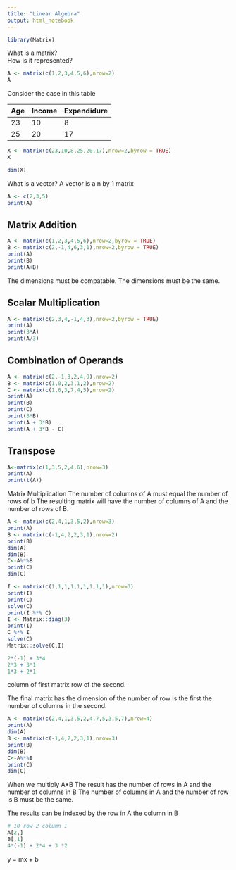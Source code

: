 ```yaml
---
title: "Linear Algebra"
output: html_notebook
---
```

```r
library(Matrix)
```

What is a matrix?  
How is it represented?

```r
A <- matrix(c(1,2,3,4,5,6),nrow=2)
A
```
Consider the case in this table

Age |  Income | Expendidure
----|---------|-------------
23  |  10     |  8
25  |  20     | 17  


```r
X <- matrix(c(23,10,8,25,20,17),nrow=2,byrow = TRUE)
X
```

```r
dim(X)
```

What is a vector?
A vector is a n by 1 matrix

```r
A <- c(2,3,5)
print(A)
```
## Matrix Addition
```r
A <- matrix(c(1,2,3,4,5,6),nrow=2,byrow = TRUE)
B <- matrix(c(2,-1,4,6,3,1),nrow=2,byrow = TRUE)
print(A)
print(B)
print(A+B)
```

The dimensions must be compatable.  The dimensions must be the same.

## Scalar Multiplication

```r
A <- matrix(c(2,3,4,-1,4,3),nrow=2,byrow = TRUE)
print(A)
print(3*A)
print(A/3)
```
## Combination of Operands
```r
A <- matrix(c(2,-1,3,2,4,9),nrow=2)
B <- matrix(c(1,0,2,3,1,2),nrow=2)
C <- matrix(c(1,6,3,7,4,5),nrow=2)
print(A)
print(B)
print(C)
print(3*B)
print(A + 3*B)
print(A + 3*B - C)
```

## Transpose
```r
A<-matrix(c(1,3,5,2,4,6),nrow=3)
print(A)
print(t(A))
```
Matrix Multiplication
The number of columns of A must equal the number of rows of b
The resulting matrix will have the number of columns of A and the number of rows of B.
```r
A <- matrix(c(2,4,1,3,5,2),nrow=3)
print(A)
B <- matrix(c(-1,4,2,2,3,1),nrow=2)
print(B)
dim(A)
dim(B)
C<-A%*%B
print(C)
dim(C)
```
```r
I <- matrix(c(1,1,1,1,1,1,1,1,1),nrow=3)
print(I)
print(C)
solve(C)
print(I %*% C)
I <- Matrix::diag(3)
print(I)
C %*% I
solve(C)
Matrix::solve(C,I)
```

```r
2*(-1) + 3*4
2*3 + 3*1
1*3 + 2*1
```
column of first matrix
row of the second.

The final matrix has the dimension of
the number of row is the first 
the number of columns in the second.


```r
A <- matrix(c(2,4,1,3,5,2,4,7,5,3,5,7),nrow=4)
print(A)
dim(A)
B <- matrix(c(-1,4,2,2,3,1),nrow=3)
print(B)
dim(B)
C<-A%*%B
print(C)
dim(C)
```

When we multiply A*B
The result has the number of rows in A
and the number of columns in B 
The number of columns in A and the number of row is B must be the same.

The results can be indexed by 
the row in A
the column in B 
```r
# 10 row 2 column 1
A[2,]
B[,1]
4*(-1) + 2*4 + 3 *2
```

y = mx + b



```r

```







